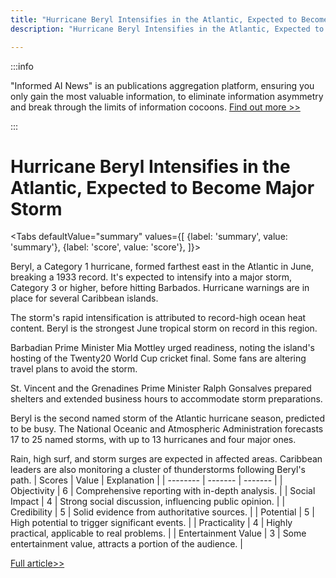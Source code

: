 ```yaml
---
title: "Hurricane Beryl Intensifies in the Atlantic, Expected to Become Major Storm"
description: "Hurricane Beryl Intensifies in the Atlantic, Expected to Become Major Storm"

---
```



:::info

"Informed AI News" is an publications aggregation platform, ensuring you only gain the most valuable information, to eliminate information asymmetry and break through the limits of information cocoons.  [Find out more >>](/)

:::

# Hurricane Beryl Intensifies in the Atlantic, Expected to Become Major Storm


<Tabs
	defaultValue="summary"
	values={[
	{label: 'summary', value: 'summary'},
	{label: 'score', value: 'score'},
]}>
<TabItem value="summary">


Beryl, a Category 1 hurricane, formed farthest east in the Atlantic in June, breaking a 1933 record. It's expected to intensify into a major storm, Category 3 or higher, before hitting Barbados. Hurricane warnings are in place for several Caribbean islands.

The storm's rapid intensification is attributed to record-high ocean heat content. Beryl is the strongest June tropical storm on record in this region.

Barbadian Prime Minister Mia Mottley urged readiness, noting the island's hosting of the Twenty20 World Cup cricket final. Some fans are altering travel plans to avoid the storm.

St. Vincent and the Grenadines Prime Minister Ralph Gonsalves prepared shelters and extended business hours to accommodate storm preparations.

Beryl is the second named storm of the Atlantic hurricane season, predicted to be busy. The National Oceanic and Atmospheric Administration forecasts 17 to 25 named storms, with up to 13 hurricanes and four major ones.

Rain, high surf, and storm surges are expected in affected areas. Caribbean leaders are also monitoring a cluster of thunderstorms following Beryl's path.
</TabItem>
<TabItem value="score">
	| Scores     | Value   | Explanation |
	| -------- | ------- | ------- |
	| Objectivity  | 6    | Comprehensive reporting with in-depth analysis.    |
	| Social Impact | 4     | Strong social discussion, influencing public opinion.    |
	| Credibility    | 5    | Solid evidence from authoritative sources.    |
	| Potential    | 5    | High potential to trigger significant events.    |
	| Practicality    | 4    | Highly practical, applicable to real problems.    |
	| Entertainment Value    | 3    | Some entertainment value, attracts a portion of the audience.    |
</TabItem>
</Tabs>

[Full article>>](https://www.cnbc.com/2024/06/29/beryl-strengthens-into-a-hurricane-in-the-atlantic-forecast-to-become-a-major-storm.html)
